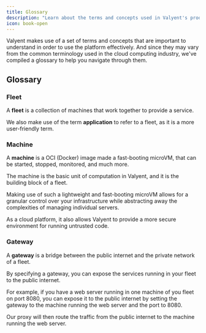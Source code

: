 ```yaml
---
title: Glossary
description: "Learn about the terms and concepts used in Valyent's products and documentation."
icon: book-open
---
```


Valyent makes use of a set of terms and concepts that are important to understand in order to use the platform effectively.
And since they may vary from the common terminology used in the cloud computing industry, we've compiled a glossary to help you navigate through them.

## Glossary

### Fleet

A **fleet** is a collection of machines that work together to provide a service.

We also make use of the term **application** to refer to a fleet, as it is a more user-friendly term.

### Machine

A **machine** is a OCI (Docker) image made a fast-booting microVM, that can be started, stopped, monitored, and much more.

The machine is the basic unit of computation in Valyent, and it is the building block of a fleet.

Making use of such a lightweight and fast-booting microVM allows for a granular control over your infrastructure while abstracting away the complexities of managing individual servers.

As a cloud platform, it also allows Valyent to provide a more secure environment for running untrusted code.

### Gateway

A **gateway** is a bridge between the public internet and the private network of a fleet.

By specifying a gateway, you can expose the services running in your fleet to the public internet.

For example, if you have a web server running in one machine of you fleet on port 8080, you can expose it to the public internet by setting the gateway to the machine running the web server and the port to 8080.

Our proxy will then route the traffic from the public internet to the machine running the web server.
